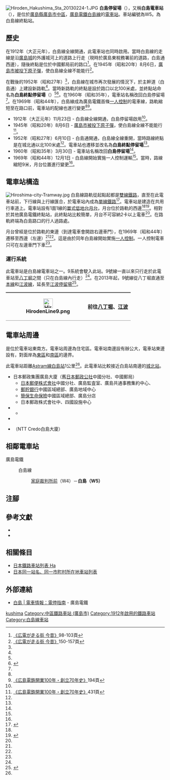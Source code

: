 {{Infobox station
|公司色 = #009944
|站名 = 白島
|圖片 = Hiroden Hakushima Sta 20130224-3.JPG
|圖片說明 = 電車站全景
|日文原名 = 白島
|平假名 = はくしま
|羅馬拼音 = Hakushima
|副站名 = 
|所在地 = {{JPN}}[[廣島縣|廣島縣]][[廣島市|廣島市]][[中區_(廣島市)|中區]]{{Translink|ja|東白島町}}
|座標 = {{coord|34|24|15.2|N|132|27|55.88|E|type:railwaystation_region:JP-24|display=inline,title}}
|車站構造 = [[地面車站|地面車站]]
|月台配置 = 1面1線
|啟用年月日 = 1912年（大正元年）11月23日
|廢站年月日 = 
|乘客人數 = 
|上下車人次 = 
|統計年度 = 
|轉車 = 
|全寬備註 = 
|adjacent = {{Adjacent stations|system=廣島電鐵|line=白島線|left=家庭裁判所前|right=|note-left=W4<br/>0.2km|note-mid={{Color|#a3938a|●}}W5<br/>距離[[八丁堀停留場|八丁堀]]1.2km}}
}}
[[File:Hiroden_Hakushima_Sta_20130224-1.JPG|thumb]]
'''白島停留場'''（{{jpn|j=白島停留場|hg=はくしまていりゅうじょう|rm=Hakushima teiryūjō|f=y}}），又稱'''白島電車站'''（{{jpn|j=白島電停}}），是位於[[廣島縣|廣島縣]][[廣島市|廣島市]][[中區_(廣島市)|中區]]{{Translink|ja|東白島町}}，[[廣島電鐵|廣島電鐵]][[白島線|白島線]]的[[電車站|電車站]]。車站編號為W5。為白島線終點站。

== 歷史 ==
在1912年（大正元年），白島線全線開通，此電車站也同時啟用。當時白島線的走線是沿[[廣島城|廣島城]]的外護城河上的道路上行走（現時於廣島東稅務署前的道路，白島通西邊），隨後終點是位於中國郵局前的路口<ref name=osafune>[[#osafune|《広電が走る街 今昔》]]98-103頁</ref>。在1945年（昭和20年）8月6日，[[廣島市原子彈爆炸|廣島市被投下原子彈]]，使白島線全線不能能行<ref name=osafune2>[[#osafune|《広電が走る街 今昔》]]150-157頁</ref>。

在戰後的1952年（昭和27年）<ref name=osafune2/>，白島線在城市再次發展的情況下，於主幹道（白島通）上建設新路軌<ref name=osafune/>。當時新路軌的終點是設於{{Translink|ja|城北通り|城北通}}路口以北100米處，並終點站命名為'''白島終點停留場'''（{{jpn|j=白島終点停留場|hg=はくしましゅうてんていりゅうじょう}}）<ref name=osafune/><ref name=chizu38>{{cite book|author=[[今尾惠介|今尾惠介]]（監修） |title={{Translink|ja|日本鉄道旅行地図帳|日本鐵道旅行地圖帳}} - 全線・全駅・全廃線 |publisher=[[新潮社|新潮社]] |volume=11 中国四国 |year=2009 |isbn=978-4-10-790029-6 |page=38}}</ref>。在1960年（昭和35年），電車站名稱改回白島停留場<ref name=chizu38/>。在1969年（昭和44年），白島線成為廣島電鐵首條[[一人控制|一人控制]]的電車線，路軌縮短至在路口前，電車站的配線也進行變更<ref name=osafune/><ref name="HIRODEN10070_194">[[#hiroden|《広島電鉄開業100年・創立70年史》]]194頁</ref>。
* 1912年（大正元年）11月23日 - 白島線全線開通，白島停留場啟用<ref name=osafune2/>。
* 1945年（昭和20年）8月6日 - [[廣島市原子彈爆炸|廣島市被投下原子彈]]，使白島線全線不能能行<ref>[[#hiroden|《広島電鉄開業100年・創立70年史》]]431頁</ref>。
* 1952年（昭和27年）6月10日 - 白島通開通，白島線全線重開，當時路線終點是在城北通以北100米處<ref name=osafune/>。電車站也遷移並改名為'''白島終點停留場'''<ref name=osafune2/>。
* 1960年（昭和35年）3月30日  - 電車站名稱改回'''白島停留場'''<ref name=osafune2/>。
* 1969年（昭和44年）12月1日 - 白島線開始實施一人控制運輸<ref name=osafune/>。當時，路線縮短9米，月台位置進行變更<ref name="HIRODEN10070_194"/>。

== 電車站構造 ==
[[File:Hiroshima-city-Tramway.jpg|thumb]]
白島線路軌從起點起都是[[雙線鐵路|雙線鐵路]]，直至在此電車站前，下行線與上行線匯合，於電車站內成為[[單線鐵路|單線鐵路]]<ref name=line>{{Cite book|author=川島令三 |authorlink=川島令三 |title=山陽・山陰ライン 全線・全駅・全配線 |year=2012 |publisher=[[講談社|講談社]] |series=【図説】 日本の鉄道 |isbn=978-4-06-295157-9 |volume=第7巻 広島エリア |pages=8・85頁|language=ja}}</ref>。電車站是建造在共用行車道上。電車站設有1面1線的[[單式月台|單式低地台月台]]，月台位於路軌的西邊<ref name=line/><ref name=jijo>{{Cite book|author=川島令三 |title={{Translink|ja|全国鉄道事情大研究|全國鐵道事情大研究}} |year=2009 |publisher={{Translink|ja|草思社}} |isbn=978-4-7942-1711-0 |volume=中国篇 2 |pages=103・107頁}}</ref>。相對於其他廣島電鐵終點站，此終點站比較簡單，月台不可容納2卡以上電車<ref name=line/>。在路軌終端為白島路口的行人過路處。

月台曾經是位於路軌的東邊（到達電車會開啟右邊車門），在1969年（昭和44年）遷移至西邊（左邊）<ref name=osafune/><ref name="HIRODEN10070_194"/>。這是由於同年白島線開始實施[[一人控制|一人控制]]。一人控制電車只可在左邊車門下車<ref name="HIRODEN10070_194"/>。

=== 運行系統 ===
{{See also|廣島電鐵#運行系統}}
此電車站是白島線電車站之一。9系統會駛入此站。9號線一直以來只行走於此電車站至[[八丁堀停留場|八丁堀]]之間（只在白島線內行走）<ref name=osafune/>。在2013年起，9號線從八丁堀直通至[[廣島電鐵本線|本線]]和[[江波線|江波線]]，延長至[[江波停留場|江波停留場]]<ref>{{Cite press release |title=新型超低床車両1000形の営業運行開始について |publisher=広島電鉄 |date=2013-02-06 |url=http://hiroden.co.jp/what/new/topic1301-03.htm#130206_train |accessdate=2016-09-27 |archiveurl=https://web.archive.org/web/20150317235558/http://hiroden.co.jp/what/new/topic1301-03.htm#130206_train |archivedate=2015-03-17 |language=ja |dead-url=no }}</ref>。
{| style="border-collapse: collapse;"
|-
! style="border-width: 2px 0; border-style: ridge; padding: 2px .5em;"|
| style="border-width: 2px 0; border-style: ridge; padding: 2px .5em;"|[[File:HirodenLine9.png|30px]]
| style="border-width: 2px 0; border-style: ridge; padding: 2px .5em;"|前往[[八丁堀停留場|八丁堀]]、[[江波停留場|江波]]
|}

== 電車站周邊 ==
{{Translink|ja|白島_(広島市)|白島_(廣島市)|白島地區}}是位於電車站東南方。電車站周邊為住宅區。電車站南邊設有辦公大，電車站東邊設有{{Translink|ja|京橋川}}，對面岸為[[東區_(廣島市)|東區]]和[[南區_(廣島市)|南區]]的邊界。

此電車站距離[[廣島新交通1號線|Astram線]][[白島站|白島站]]1公里<ref name=line/>。此電車站比較接近白島站南邊的[[城北站|城北站]]。
* 日本郵政集團廣島大廈（舊[[日本郵政公社|日本郵政公社]]中國分社、中國郵局）
** [[日本郵便|日本郵便株式會社]]中國分社、廣島監査室、廣島共通事務集約中心、{{Translink|ja|広島白島郵便局|廣島白島郵局}}
** [[郵貯銀行|郵貯銀行]]中國區域總部、廣島地域中心
** [[簡保生命保險|簡保生命保險]]中國區域總部、廣島分店
** 日本郵政株式會社中、四國設施中心
* {{Translink|ja|広島逓信病院|廣島遞信醫院}}
** {{Translink|ja|広島逓信病院旧外来棟被爆資料室|廣島遞信醫院舊外來棟被爆資料室}}
* {{Translink|ja|中国総合通信局|中國綜合通信局}}
* {{Translink|ja|白島キューガーデン|白島Kew Gardens}}（NTT Credo白島大廈）

== 相鄰電車站 ==
; 廣島電鐵
: {{color|#a3938a|■}}白島線
:: [[家庭裁判所前停留場|家庭裁判所前]]（W4）－'''白島（W5）'''
== 注腳 ==
{{Reflist}}
== 參考文獻 ==
* {{Cite book|author=長船友則 |title={{lang|ja|広電が走る街 今昔}} |year=2005 |publisher=[[JTB出版|JTB出版]] |series=JTB Can Books |isbn=4-533-05986-4|language=ja |ref=osafune}}
* {{Cite book|title={{lang|ja|広島電鉄開業100年・創立70年史}} |year=2012 |publisher=廣島電鉄 |ref=hiroden|language=ja}}
== 相關條目 ==
* [[日本鐵路車站列表_Ha|日本鐵路車站列表 Ha]]
* [[日本同一站名、同一市町村所在地車站列表|日本同一站名、同一市町村所在地車站列表]]
== 外部連結 ==
* [http://www.hiroden.co.jp/train/route-guide/stop-guide/w-5.html 白島 | 電車情報：電停指南] {{Wayback|url=http://www.hiroden.co.jp/train/route-guide/stop-guide/w-5.html |date=20201107080939 }}{{ja icon}} - 廣島電鐵
{{白島線}}
{{DEFAULTSORT:Hakushima}}
[[Category:日本鐵路車站_Ha|kushima]]
[[Category:中區鐵路車站_(廣島市)|Category:中區鐵路車站 (廣島市)]]
[[Category:1912年啟用的鐵路車站|Category:1912年啟用的鐵路車站]]
[[Category:白島線車站|Category:白島線車站]]